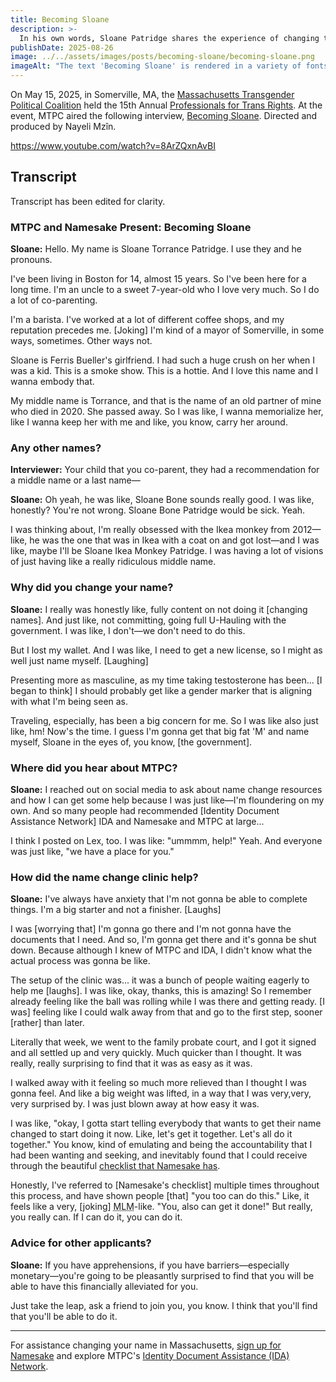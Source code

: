 ```yaml
---
title: Becoming Sloane
description: >-
  In his own words, Sloane Patridge shares the experience of changing their name in Massachusetts with the help of Namesake and MTPC.
publishDate: 2025-08-26
image: ../../assets/images/posts/becoming-sloane/becoming-sloane.png
imageAlt: "The text 'Becoming Sloane' is rendered in a variety of fonts as if clipped from different newspaper and magazine pages."
---
```


On May 15, 2025, in Somerville, MA, the [Massachusetts Transgender Political Coalition](https://www.masstpc.org/) held the 15th Annual [Professionals for Trans Rights](https://www.masstpc.org/ptr/). At the event, MTPC aired the following interview, [Becoming Sloane](https://www.youtube.com/watch?v=8ArZQxnAvBI). Directed and produced by Nayeli Mzîn.

https://www.youtube.com/watch?v=8ArZQxnAvBI

## Transcript

Transcript has been edited for clarity.

### MTPC and Namesake Present: Becoming Sloane

**Sloane:** Hello. My name is Sloane Torrance Patridge. I use they and he pronouns.

I've been living in Boston for 14, almost 15 years. So I've been here for a long time. I'm an uncle to a sweet 7-year-old who I love very much. So I do a lot of co-parenting.

I'm a barista. I've worked at a lot of different coffee shops, and my reputation precedes me. [Joking] I'm kind of a mayor of Somerville, in some ways, sometimes. Other ways not.

Sloane is Ferris Bueller's girlfriend. I had such a huge crush on her when I was a kid. This is a smoke show. This is a hottie. And I love this name and I wanna embody that.

My middle name is Torrance, and that is the name of an old partner of mine who died in 2020. She passed away. So I was like, I wanna memorialize her, like I wanna keep her with me and like, you know, carry her around.

### Any other names?

**Interviewer:** Your child that you co-parent, they had a recommendation for a middle name or a last name—

**Sloane:** Oh yeah, he was like, Sloane Bone sounds really good. I was like, honestly? You're not wrong. Sloane Bone Patridge would be sick. Yeah.

I was thinking about, I'm really obsessed with the Ikea monkey from 2012—like, he was the one that was in Ikea with a coat on and got lost—and I was like, maybe I'll be Sloane Ikea Monkey Patridge. I was having a lot of visions of just having like a really ridiculous middle name.

### Why did you change your name?

**Sloane:** I really was honestly like, fully content on not doing it [changing names]. And just like, not committing, going full U-Hauling with the government. I was like, I don't—we don't need to do this.

But I lost my wallet. And I was like, I need to get a new license, so I might as well just name myself. [Laughing]

Presenting more as masculine, as my time taking testosterone has been... [I began to think] I should probably get like a gender marker that is aligning with what I'm being seen as.

Traveling, especially, has been a big concern for me. So I was like also just like, hm! Now's the time. I guess I'm gonna get that big fat 'M' and name myself, Sloane in the eyes of, you know, [the government].

### Where did you hear about MTPC?

**Sloane:** I reached out on social media to ask about name change resources and how I can get some help because I was just like—I'm floundering on my own. And so many people had recommended [Identity Document Assistance Network] IDA and Namesake and MTPC at large...

I think I posted on Lex, too. I was like: "ummmm, help!" Yeah. And everyone was just like, "we have a place for you."

### How did the name change clinic help?

**Sloane:** I've always have anxiety that I'm not gonna be able to complete things. I'm a big starter and not a finisher. [Laughs]

I was [worrying that] I'm gonna go there and I'm not gonna have the documents that I need. And so, I'm gonna get there and it's gonna be shut down. Because although I knew of MTPC and IDA, I didn't know what the actual process was gonna be like.

The setup of the clinic was... it was a bunch of people waiting eagerly to help me [laughs]. I was like, okay, thanks, this is amazing! So I remember already feeling like the ball was rolling while I was there and getting ready. [I was] feeling like I could walk away from that and go to the first step, sooner [rather] than later.

Literally that week, we went to the family probate court, and I got it signed and all settled up and very quickly. Much quicker than I thought. It was really, really surprising to find that it was as easy as it was.

I walked away with it feeling so much more relieved than I thought I was gonna feel. And like a big weight was lifted, in a way that I was very,very, very surprised by. I was just blown away at how easy it was.

I was like, "okay, I gotta start telling everybody that wants to get their name changed to start doing it now. Like, let's get it together. Let's all do it together." You know, kind of emulating and being the accountability that I had been wanting and seeking, and inevitably found that I could receive through the beautiful [checklist that Namesake has](https://app.namesake.fyi).

Honestly, I've referred to [Namesake's checklist] multiple times throughout this process, and have shown people [that] "you too can do this." Like, it feels like a very, [joking] <abbr title="multi-level marketing">MLM</abbr>-like. "You, also can get it done!" But really, you really can. If I can do it, you can do it.

### Advice for other applicants?

**Sloane:** If you have apprehensions, if you have barriers—especially monetary—you're going to be pleasantly surprised to find that you will be able to have this financially alleviated for you.

Just take the leap, ask a friend to join you, you know. I think that you'll find that you'll be able to do it.

---

For assistance changing your name in Massachusetts, [sign up for Namesake](https://app.namesake.fyi) and explore MTPC's [Identity Document Assistance (IDA) Network](https://www.masstpc.org/what-we-do/ida-network/).

